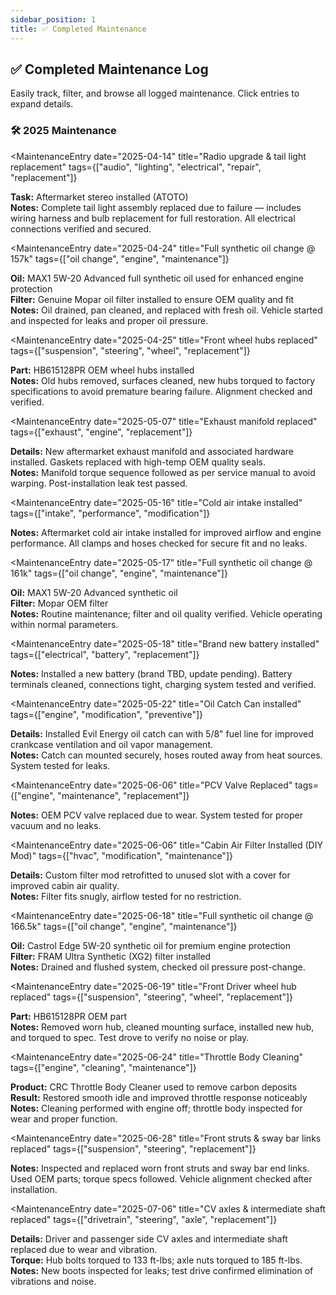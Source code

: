```yaml
---
sidebar_position: 1
title: ✅ Completed Maintenance
---
```



## ✅ Completed Maintenance Log

Easily track, filter, and browse all logged maintenance. Click entries to expand details.

### 🛠️ 2025 Maintenance

<MaintenanceEntry
  date="2025-04-14"
  title="Radio upgrade & tail light replacement"
  tags={["audio", "lighting", "electrical", "repair", "replacement"]}
>
  **Task:** Aftermarket stereo installed (ATOTO)  
  **Notes:** Complete tail light assembly replaced due to failure — includes wiring harness and bulb replacement for full restoration. All electrical connections verified and secured.
</MaintenanceEntry>

<MaintenanceEntry
  date="2025-04-24"
  title="Full synthetic oil change @ 157k"
  tags={["oil change", "engine", "maintenance"]}
>
  **Oil:** MAX1 5W-20 Advanced full synthetic oil used for enhanced engine protection  
  **Filter:** Genuine Mopar oil filter installed to ensure OEM quality and fit  
  **Notes:** Oil drained, pan cleaned, and replaced with fresh oil. Vehicle started and inspected for leaks and proper oil pressure.
</MaintenanceEntry>

<MaintenanceEntry
  date="2025-04-25"
  title="Front wheel hubs replaced"
  tags={["suspension", "steering", "wheel", "replacement"]}
>
  **Part:** HB615128PR OEM wheel hubs installed  
  **Notes:** Old hubs removed, surfaces cleaned, new hubs torqued to factory specifications to avoid premature bearing failure. Alignment checked and verified.
</MaintenanceEntry>

<MaintenanceEntry
  date="2025-05-07"
  title="Exhaust manifold replaced"
  tags={["exhaust", "engine", "replacement"]}
>
  **Details:** New aftermarket exhaust manifold and associated hardware installed. Gaskets replaced with high-temp OEM quality seals.  
  **Notes:** Manifold torque sequence followed as per service manual to avoid warping. Post-installation leak test passed.
</MaintenanceEntry>

<MaintenanceEntry
  date="2025-05-16"
  title="Cold air intake installed"
  tags={["intake", "performance", "modification"]}
>
  **Notes:** Aftermarket cold air intake installed for improved airflow and engine performance. All clamps and hoses checked for secure fit and no leaks.
</MaintenanceEntry>

<MaintenanceEntry
  date="2025-05-17"
  title="Full synthetic oil change @ 161k"
  tags={["oil change", "engine", "maintenance"]}
>
  **Oil:** MAX1 5W-20 Advanced synthetic oil  
  **Filter:** Mopar OEM filter  
  **Notes:** Routine maintenance; filter and oil quality verified. Vehicle operating within normal parameters.
</MaintenanceEntry>

<MaintenanceEntry
  date="2025-05-18"
  title="Brand new battery installed"
  tags={["electrical", "battery", "replacement"]}
>
  **Notes:** Installed a new battery (brand TBD, update pending). Battery terminals cleaned, connections tight, charging system tested and verified.
</MaintenanceEntry>

<MaintenanceEntry
  date="2025-05-22"
  title="Oil Catch Can installed"
  tags={["engine", "modification", "preventive"]}
>
  **Details:** Installed Evil Energy oil catch can with 5/8" fuel line for improved crankcase ventilation and oil vapor management.  
  **Notes:** Catch can mounted securely, hoses routed away from heat sources. System tested for leaks.
</MaintenanceEntry>

<MaintenanceEntry
  date="2025-06-06"
  title="PCV Valve Replaced"
  tags={["engine", "maintenance", "replacement"]}
>
  **Notes:** OEM PCV valve replaced due to wear. System tested for proper vacuum and no leaks.
</MaintenanceEntry>

<MaintenanceEntry
  date="2025-06-06"
  title="Cabin Air Filter Installed (DIY Mod)"
  tags={["hvac", "modification", "maintenance"]}
>
  **Details:** Custom filter mod retrofitted to unused slot with a cover for improved cabin air quality.  
  **Notes:** Filter fits snugly, airflow tested for no restriction.
</MaintenanceEntry>

<MaintenanceEntry
  date="2025-06-18"
  title="Full synthetic oil change @ 166.5k"
  tags={["oil change", "engine", "maintenance"]}
>
  **Oil:** Castrol Edge 5W-20 synthetic oil for premium engine protection  
  **Filter:** FRAM Ultra Synthetic (XG2) filter installed  
  **Notes:** Drained and flushed system, checked oil pressure post-change.
</MaintenanceEntry>

<MaintenanceEntry
  date="2025-06-19"
  title="Front Driver wheel hub replaced"
  tags={["suspension", "steering", "wheel", "replacement"]}
>
  **Part:** HB615128PR OEM part  
  **Notes:** Removed worn hub, cleaned mounting surface, installed new hub, and torqued to spec. Test drove to verify no noise or play.
</MaintenanceEntry>

<MaintenanceEntry
  date="2025-06-24"
  title="Throttle Body Cleaning"
  tags={["engine", "cleaning", "maintenance"]}
>
  **Product:** CRC Throttle Body Cleaner used to remove carbon deposits  
  **Result:** Restored smooth idle and improved throttle response noticeably  
  **Notes:** Cleaning performed with engine off; throttle body inspected for wear and proper function.
</MaintenanceEntry>

<MaintenanceEntry
  date="2025-06-28"
  title="Front struts & sway bar links replaced"
  tags={["suspension", "steering", "replacement"]}
>
  **Notes:** Inspected and replaced worn front struts and sway bar end links. Used OEM parts; torque specs followed. Vehicle alignment checked after installation.
</MaintenanceEntry>

<MaintenanceEntry
  date="2025-07-06"
  title="CV axles & intermediate shaft replaced"
  tags={["drivetrain", "steering", "axle", "replacement"]}
>
  **Details:** Driver and passenger side CV axles and intermediate shaft replaced due to wear and vibration.  
  **Torque:** Hub bolts torqued to 133 ft-lbs; axle nuts torqued to 185 ft-lbs.  
  **Notes:** New boots inspected for leaks; test drive confirmed elimination of vibrations and noise.
</MaintenanceEntry>
